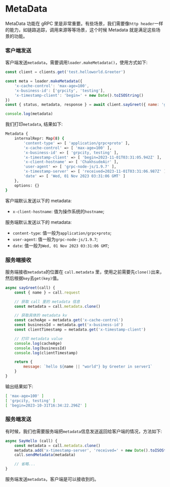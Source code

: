 # MetaData

MetaData 功能在 gRPC 里是非常重要。有些场景，我们需要像`http header`一样的能力，如链路追踪，调用来源等等场景，这个时候 Metadata 就是满足这些场景的功能。

### 客户端发送

客户端发送`metadata`，需要调用`loader.makeMetadata()`，使用方式如下:

```js
const client = clients.get('test.helloworld.Greeter')

const meta = loader.makeMetadata({
    'x-cache-control': 'max-age=100',
    'x-business-id': ['grpcity', 'testing'],
    'x-timestamp-client': 'begin=' + new Date().toISOString()
})
const { status, metadata, response } = await client.sayGreet({ name: 'greeter' }, meta)

console.log(metadata)
```

我们打印`metadata`, 结果如下:

```bash filename="Terminal"
Metadata {
    internalRepr: Map(8) {
        'content-type' => [ 'application/grpc+proto' ],
        'x-cache-control' => [ 'max-age=100' ],
        'x-business-id' => [ 'grpcity, testing' ],
        'x-timestamp-client' => [ 'begin=2023-11-01T03:31:05.942Z' ],
        'x-client-hostname' => [ 'ChakhsudeAir' ],
        'user-agent' => [ 'grpc-node-js/1.9.7' ],
        'x-timestamp-server' => [ 'received=2023-11-01T03:31:06.987Z' ],
        'date' => [ 'Wed, 01 Nov 2023 03:31:06 GMT' ]
    },
    options: {}
}
```

客户端默认发送以下的 metadata:

- `x-client-hostname`: 值为操作系统的`hostname`;

服务端默认发送以下的 metadata:

- `content-type`: 值一般为`application/grpc+proto`;
- `user-agent`: 值一般为`grpc-node-js/1.9.7`;
- `date`: 值一般为`Wed, 01 Nov 2023 03:31:06 GMT`;

### 服务端接收

服务端接收`metadata`的位置在 `call.metadata` 里，使用之前需要先`clone()`出来，然后根据`key`去`get(key)`值。

```js {5, 8-10}
async sayGreet(call) {
    const { name } = call.request

    // 获取 call 里的 metadata 信息
    const metadata = call.metadata.clone()

    // 获取具体的 metadata kv
    const cacheAge = metadata.get('x-cache-control')
    const businessId = metadata.get('x-business-id')
    const clientTimestamp = metadata.get('x-timestamp-client')

    // 打印 metadata value
    console.log(cacheAge)
    console.log(businessId)
    console.log(clientTimestamp)

    return {
        message: `hello ${name || "world"} by Greeter in server1`
    }
}
```

输出结果如下:

```bash filename="Terminal"
[ 'max-age=100' ]
[ 'grpcity, testing' ]
[ 'begin=2023-10-31T16:34:22.296Z' ]
```

### 服务端发送

有时候，我们也需要服务端把`metadata`信息发送返回给客户端的情况，方法如下:

```js {4}
async SayHello (call) {
    const metadata = call.metadata.clone()
    metadata.add('x-timestamp-server', 'received=' + new Date().toISOString())
    call.sendMetadata(metadata)

    // 省略...
}
```

服务端发送`metadata`，客户端是可以接收到的。
